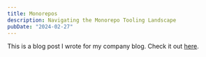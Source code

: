 ```yaml
---
title: Monorepos
description: Navigating the Monorepo Tooling Landscape
pubDate: "2024-02-27"
---
```


This is a blog post I wrote for my company blog. Check it out [here](https://eng.wealthfront.com/2024/02/27/navigating-the-monorepo-tooling-landscapewealthfronts-journey/).
